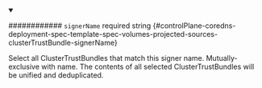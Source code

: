 
<details className="config-field" data-expandable="false" open>
<summary>

############ `signerName` <span className="config-field-required" data-required="false">required</span> <span className="config-field-type">string</span> <span className="config-field-default"></span> <span className="config-field-enum"></span> {#controlPlane-coredns-deployment-spec-template-spec-volumes-projected-sources-clusterTrustBundle-signerName}

Select all ClusterTrustBundles that match this signer name.
Mutually-exclusive with name.  The contents of all selected
ClusterTrustBundles will be unified and deduplicated.

</summary>



</details>
